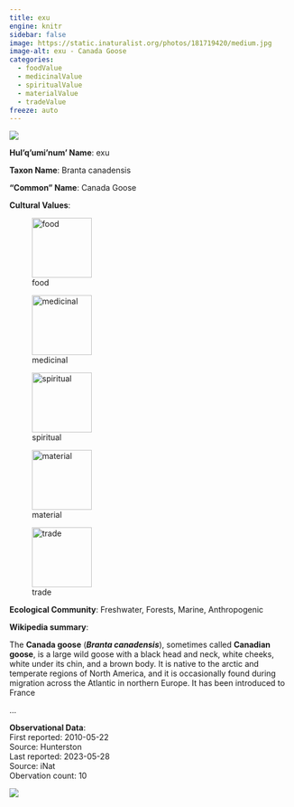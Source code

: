 ```yaml
---
title: exu
engine: knitr
sidebar: false
image: https://static.inaturalist.org/photos/181719420/medium.jpg
image-alt: exu - Canada Goose
categories:
  - foodValue
  - medicinalValue
  - spiritualValue
  - materialValue
  - tradeValue
freeze: auto
---
```

![](https://static.inaturalist.org/photos/181719420/medium.jpg){fig-alt="exu - Canada Goose"}

**Hul'q'umi'num' Name**: exu



**Taxon Name**: Branta canadensis

**"Common" Name**: Canada Goose

**Cultural Values**:  

::: {layout-nrow=1 style="width:60%"}
![food](/files/food.svg){width=106px}

![medicinal](/files/medicinal.svg){width=106px}

![spiritual](/files/spiritual.svg){width=106px}

![material](/files/material.svg){width=106px}

![trade](/files/trade.svg){width=106px}
:::

**Ecological Community**: Freshwater, Forests, Marine, Anthropogenic

**Wikipedia summary**:  
<p class="mw-empty-elt"><p class="mw-empty-elt">
<p>The <b>Canada goose</b> (<i><b>Branta canadensis</b></i>), sometimes called <b>Canadian goose</b>, is a large wild goose with a black head and neck, white cheeks, white under its chin, and a brown body. It is native to the arctic and temperate regions of North America, and it is occasionally found during migration across the Atlantic in northern Europe. It has been introduced to France</p>...

**Observational Data**:   
First reported: 2010-05-22  
Source: Hunterston  
Last reported: 2023-05-28  
Source: iNat  
Obervation count: 10

![](community_dist.png)
